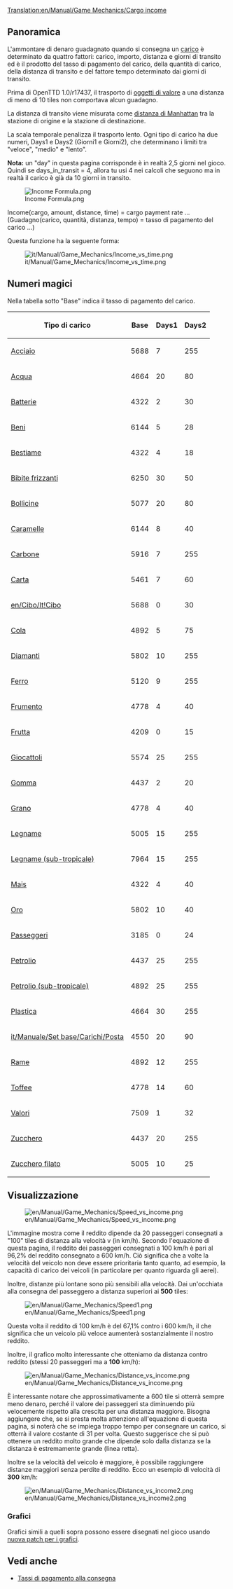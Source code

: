[[Translation:en/Manual/Game Mechanics/Cargo income]]

==Panoramica==

L'ammontare di denaro guadagnato quando si consegna un [[it/Manuale/Carico|carico]] è determinato da quattro fattori: carico, importo, distanza e giorni di transito ed è il prodotto del tasso di pagamento del carico, della quantità di carico, della distanza di transito e del fattore tempo determinato dai giorni di transito.

Prima di OpenTTD 1.0/r17437, il trasporto di [[it/Valori|oggetti di valore]] a una distanza di meno di 10 tiles non comportava alcun guadagno.

La distanza di transito viene misurata come [http://it.wikipedia.org/wiki/Geometria_del_taxi distanza di Manhattan] tra la stazione di origine e la stazione di destinazione.

La scala temporale penalizza il trasporto lento. Ogni tipo di carico ha due numeri, Days1 e Days2 (Giorni1 e Giorni2), che determinano i limiti tra "veloce", "medio" e "lento".

'''Nota:''' un "day" in questa pagina corrisponde è in realtà 2,5 giorni nel gioco. Quindi se days_in_transit = 4, allora tu usi 4 nei calcoli che seguono ma in realtà il carico è già da 10 giorni in transito.

<!--
<math>
I(c,a,d,t)=c_\mathrm{Base} \cdot a \cdot d \cdot \max\left(31,
\begin{cases}
255 & t \le c_\mathrm{Days1} \\
255 - (t-c_\mathrm{Days1}) & c_\mathrm{Days1} < t \le c_\mathrm{Days1} + c_\mathrm{Days2} \\
255 - 2(t-c_\mathrm{Days1}) + c_\mathrm{Days2} & t > c_\mathrm{Days1} + c_\mathrm{Days2} 
\end{cases}\right)\cdot\frac{1}{2^{21}}
</math>
-->

[[File:en/Manual/Game Mechanics/Income Formula.png|Income Formula.png]]

Income(cargo, amount, distance, time) = cargo payment rate ... (Guadagno(carico, quantità, distanza, tempo) = tasso di pagamento del carico ...)

Questa funzione ha la seguente forma:

[[File:it/Manual/Game Mechanics/Income vs time.png]]

==Numeri magici==

Nella tabella sotto "Base" indica il tasso di pagamento del carico.

{| class="wikitable sortable" style="text-align:right"
! Tipo di carico !! Base !! Days1 !! Days2
|-
|[[it/Acciaio|Acciaio]]||5688||7||255
|-
|[[it/Acqua|Acqua]]||4664||20||80
|-
|[[it/Batterie|Batterie]]||4322||2||30
|-
|[[it/Beni|Beni]]||6144||5||28
|-
|[[it/Bestiame|Bestiame]]||4322||4||18
|-
|[[it/Bibite frizzanti|Bibite frizzanti]]||6250||30||50
|-
|[[it/Bollicine|Bollicine]]||5077||20||80
|-
|[[it/Caramelle|Caramelle]]||6144||8||40
|-
|[[it/Carbone|Carbone]]||5916||7||255
|-
|[[it/Carta|Carta]]||5461||7||60
|-
|[[en/Cibo/It!Cibo]]||5688||0||30
|-
|[[it/Cola|Cola]]||4892||5||75
|-
|[[it/Diamanti|Diamanti]]||5802||10||255
|-
|[[it/Ferro|Ferro]]||5120||9||255
|-
|[[it/Frumento|Frumento]]||4778||4||40
|-
|[[it/Frutta|Frutta]]||4209||0||15
|-
|[[it/Giocattoli|Giocattoli]]||5574||25||255
|-
|[[it/Gomma|Gomma]]||4437||2||20
|-
|[[it/Grano|Grano]]||4778||4||40
|-
|[[it/Legname|Legname]]||5005||15||255
|-
|[[it/Legname|Legname (sub-tropicale)]]||7964||15||255
|-
|[[it/Mais|Mais]]||4322||4||40
|-
|[[it/Oro|Oro]]||5802||10||40
|-
|[[it/Passeggeri|Passeggeri]]||3185||0||24
|-
|[[it/Petrolio|Petrolio]]||4437||25||255
|-
|[[it/Petrolio|Petrolio (sub-tropicale)]]||4892||25||255
|-
|[[it/Plastica|Plastica]]||4664||30||255
|-
|[[it/Manuale/Set base/Carichi/Posta]]||4550||20||90
|-
|[[it/Rame|Rame]]||4892||12||255
|-
|[[it/Toffee|Toffee]]||4778||14||60
|-
|[[it/Valori|Valori]]||7509||1||32
|-
|[[it/Zucchero|Zucchero]]||4437||20||255
|-
|[[it/Zucchero filato|Zucchero filato]]||5005||10||25
|}

==Visualizzazione==

[[File:en/Manual/Game Mechanics/Speed vs income.png]]

L'immagine mostra come il reddito dipende da 20 passeggeri consegnati a "100" tiles di distanza alla velocità v (in km/h). Secondo l'equazione di questa pagina, il reddito dei passeggeri consegnati a 100 km/h è pari al 96,2% del reddito consegnato a 600 km/h. Ciò significa che a volte la velocità del veicolo non deve essere prioritaria tanto quanto, ad esempio, la capacità di carico dei veicoli (in particolare per quanto riguarda gli aerei).

Inoltre, distanze più lontane sono più sensibili alla velocità. Dai un'occhiata alla consegna del passeggero a distanza superiori ai '''500''' tiles:


[[File:en/Manual/Game Mechanics/Speed1.png]]

Questa volta il reddito di 100 km/h è del 67,1% contro i 600 km/h, il che significa che un veicolo più veloce aumenterà sostanzialmente il nostro reddito.

Inoltre, il grafico molto interessante che otteniamo da distanza contro reddito (stessi 20 passeggeri ma a '''100''' km/h):

[[File:en/Manual/Game Mechanics/Distance vs income.png]]

È interessante notare che approssimativamente a 600 tile si otterrà sempre meno denaro, perché il valore dei passeggeri sta diminuendo più velocemente rispetto alla crescita per una distanza maggiore. Bisogna aggiungere che, se si presta molta attenzione all'equazione di questa pagina, si noterà che se impiega troppo tempo per consegnare un carico, si otterrà il valore costante di 31 per volta. Questo suggerisce che si può ottenere un reddito molto grande che dipende solo dalla distanza se la distanza è estremamente grande (linea retta).

Inoltre se la velocità del veicolo è maggiore, è possibile raggiungere distanze maggiori senza perdite di reddito. Ecco un esempio di velocità di '''300''' km/h:

[[File:en/Manual/Game Mechanics/Distance vs income2.png]]

===Grafici===
Grafici simili a quelli sopra possono essere disegnati nel gioco usando [http://www.tt-forums.net/viewtopic.php?f=33&t=31984 nuova patch per i grafici].

==Vedi anche==

*[[it/Manuale/Meccaniche di gioco/Main Page#tassi-di-pagamento-alla-consegna|Tassi di pagamento alla consegna]]